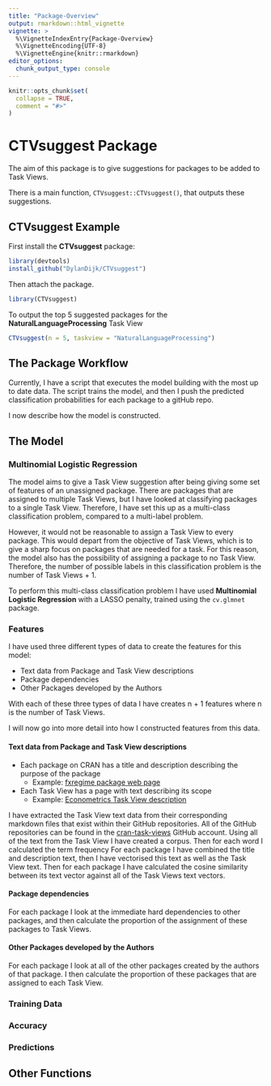 ```yaml
---
title: "Package-Overview"
output: rmarkdown::html_vignette
vignette: >
  %\VignetteIndexEntry{Package-Overview}
  %\VignetteEncoding{UTF-8}
  %\VignetteEngine{knitr::rmarkdown}
editor_options: 
  chunk_output_type: console
---
```


```r
knitr::opts_chunk$set(
  collapse = TRUE,
  comment = "#>"
)
```



# CTVsuggest Package

The aim of this package is to give suggestions for packages to be added to Task Views.

There is a main function, `CTVsuggest::CTVsuggest()`, that outputs these suggestions.


## CTVsuggest Example

<!-- I have given the package and function the same name so that it is easy to remember, both are named **CTVsuggest**. -->

First install the **CTVsuggest** package:
```r
library(devtools)
install_github("DylanDijk/CTVsuggest")
```

Then attach the package.
```r
library(CTVsuggest)
```


To output the top 5 suggested packages for the **NaturalLanguageProcessing** Task View 

```r
CTVsuggest(n = 5, taskview = "NaturalLanguageProcessing")
```


## The Package Workflow

Currently, I have a script that executes the model building with the most up to date data. The script trains the model, and then I push the predicted classification probabilities for each package to a gitHub repo. 

I now describe how the model is constructed.



## The Model

### Multinomial Logistic Regression
The model aims to give a Task View suggestion after being giving some set of features of an unassigned package. There are packages that are assigned to multiple Task Views, but I have looked at classifying packages to a single Task View. Therefore, I have set this up as a multi-class classification problem, compared to a multi-label problem. 

However, it would not be reasonable to assign a Task View to every package.
This would depart from the objective of Task Views, which is to give a sharp focus on packages that are needed for a task.
For this reason, the model also has the possibility of assigning a package to no Task View. 
Therefore, the number of possible labels in this classification problem is the number of Task Views + 1.

To perform this multi-class classification problem I have used **Multinomial Logistic Regression** with a LASSO penalty, trained using the `cv.glmnet` package.

### Features

I have used three different types of data to create the features for this model:

- Text data from Package and Task View descriptions
- Package dependencies
- Other Packages developed by the Authors

With each of these three types of data I have creates n + 1 features where n is the number of Task Views. 

I will now go into more detail into how I constructed features from this data.



#### Text data from Package and Task View descriptions

- Each package on CRAN has a title and description describing the purpose of the package 
  - Example: [fxregime package web page](https://cran.r-project.org/web/packages/fxregime/index.html)
- Each Task View has a page with text describing its scope
  - Example: [Econometrics Task View description](https://cran.r-project.org/web/views/Econometrics.html)

I have extracted the Task View text data from their corresponding markdown files that exist within their GitHub repositories. All of the GitHub repositories can be found in the  [cran-task-views](https://github.com/cran-task-views) GitHub account.
Using all of the text from the Task View I have created a corpus. Then for each word I calculated the term frequency
For each package I have combined the title and description text, then I have vectorised this text as well as the Task View text.
Then for each package I have calculated the cosine similarity between its text vector against all of the Task Views text vectors. 


#### Package dependencies

For each package I look at the immediate hard dependencies to other packages, and then calculate the proportion
of the assignment of these packages to Task Views.

#### Other Packages developed by the Authors

For each package I look at all of the other packages created by the authors of that package. I then calculate the proportion of these packages that are assigned to each Task View.    


### Training Data

### Accuracy

### Predictions


## Other Functions


<!-- Due to the huge number of packages -->
<!-- that are in CRAN it is infeasible for a Task View maintainer to review all of the available -->
<!-- packages.Therefore, a model that would give a small selection of high quality suggestions -->
<!-- for the maintainer to then review would be useful. Such a model would also be useful from the perspective of a package developer. After -->
<!-- publishing their package onto CRAN, they could then check whether they should propose -->
<!-- their package to one of the Task View maintainers. -->


<!-- The model we want to construct should give a Task View suggestion after being giving -->
<!-- some set of features of an unassigned package. However, it would not be reasonable to -->
<!-- assign a Task View to every package. This would depart from the objective of Task Views, -->
<!-- which is to give a sharp focus on packages that are needed for a task. For this reason, the -->
<!-- model should also have the possibility of assigning a package to no Task View. -->
<!-- Consequently, the model should have a multicategory response variable, made up of 37 categories. The 36 Task Views with an -->
<!-- additional “None” category. -->


